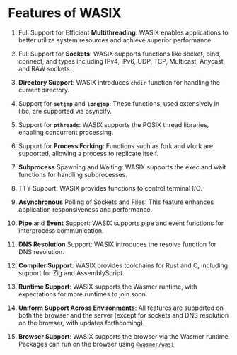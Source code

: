 # Features of WASIX

1. Full Support for Efficient **Multithreading**: WASIX enables applications to better utilize system resources and achieve superior performance.

2. Full Support for **Sockets**: WASIX supports functions like socket, bind, connect, and types including IPv4, IPv6, UDP, TCP, Multicast, Anycast, and RAW sockets.

3. **Directory Support**: WASIX introduces `chdir` function for handling the current directory.

4. Support for **`setjmp`** and **`longjmp`**: These functions, used extensively in libc, are supported via asyncify.

5. Support for **`pthreads`**: WASIX supports the POSIX thread libraries, enabling concurrent processing.

6. Support for **Process Forking**: Functions such as fork and vfork are supported, allowing a process to replicate itself.

7. **Subprocess** Spawning and Waiting: WASIX supports the exec and wait functions for handling subprocesses.

8. TTY Support: WASIX provides functions to control terminal I/O.

9. **Asynchronous** Polling of Sockets and Files: This feature enhances application responsiveness and performance.

10. **Pipe** and **Event** Support: WASIX supports pipe and event functions for interprocess communication.

11. **DNS Resolution** Support: WASIX introduces the resolve function for DNS resolution.

12. **Compiler Support**: WASIX provides toolchains for Rust and C, including support for Zig and AssemblyScript.

13. **Runtime Support**: WASIX supports the Wasmer runtime, with expectations for more runtimes to join soon.

14. **Uniform Support Across Environments**: All features are supported on both the browser and the server (except for sockets and DNS resolution on the browser, with updates forthcoming).

15. **Browser Support**: WASIX supports the browser via the Wasmer runtime. Packages can run on the browser using [`@wasmer/wasi`](https://www.npmjs.com/package/@wasmer/wasi)
